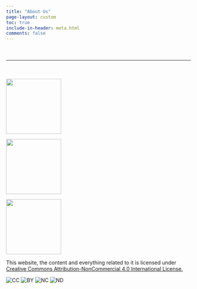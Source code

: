 ```yaml
---
title: "About Us"
page-layout: custom
toc: true
include-in-header: meta.html
comments: false
---
```


















<hr class="sep-2-f" style="margin-top: 50px;"/>

<div style="margin-top: 50px;"/>



::: {.grid}
::: {.g-col-3}

![](images/DSL.png){width="150" fig-align="center"}

:::
::: {.g-col-6}

![](images/hcc_final.png){width="150" fig-align="center"}

:::
::: {.g-col-3}

![](images/hertie.png){width="150"  fig-align="center"}

:::
:::

</div>

<div class="container-footer3">
<div class="layout_footer">
  This website, the content and everything related to it is licensed under <a href="https://creativecommons.org/licenses/by-nc/4.0/" target="_blank"> Creative Commons Attribution-NonCommercial 4.0 International License.</a>
  
  <div class="cc-icons-row">
  <img src="images/cc/cc.svg" alt="CC" class="cc-icon">
  <img src="images/cc/by.svg" alt="BY" class="cc-icon">
  <img src="images/cc/nc.svg" alt="NC" class="cc-icon">
  <img src="images/cc/nd.svg" alt="ND" class="cc-icon">
 </div> 
</div>
</div>







